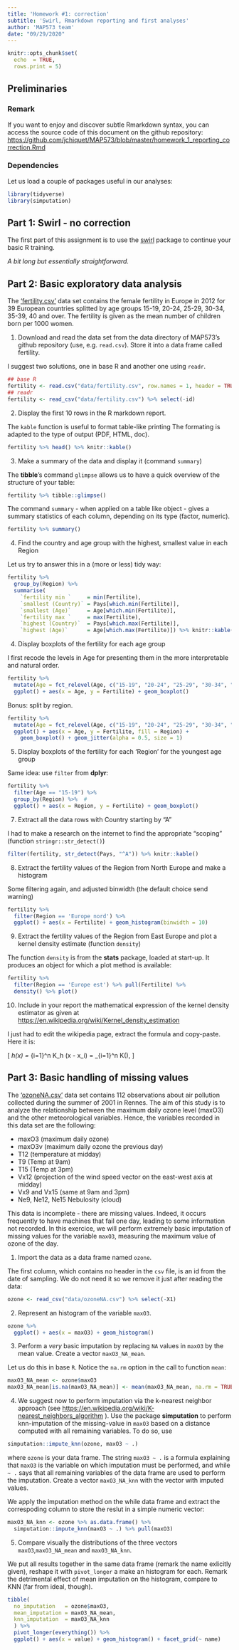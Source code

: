 ```yaml
---
title: 'Homework #1: correction'
subtitle: 'Swirl, Rmarkdown reporting and first analyses'
author: 'MAP573 team'
date: "09/29/2020"
---
```


```r
knitr::opts_chunk$set(
  echo  = TRUE,
  rows.print = 5)
```

## Preliminaries

### Remark 

If you want to enjoy and discover subtle Rmarkdown syntax, you can access the source code of this document on the github repository: [https://github.com/jchiquet/MAP573/blob/master/homework_1_reporting_correction.Rmd](https://github.com/jchiquet/MAP573/blob/master/homework_1_reporting_correction.Rmd)

### Dependencies

Let us load a couple of packages useful in our analyses:

```r
library(tidyverse)
library(simputation)
```

## Part 1: Swirl - **no correction**

The first part of this assignment is to use the [swirl](https://github.com/swirldev/R_Programming_E) package to continue your basic R training. 

_A bit long but essentially straightforward._

## Part 2: Basic exploratory data analysis

The ['fertility.csv'](https://raw.githubusercontent.com/jchiquet/MAP573/master/data/fertility.csv) data set contains the female fertility in Europe in 2012 for 39 European countries splitted by age groups  15-19, 20-24, 25-29, 30-34, 35-39, 40 and over. The fertility is given as the mean number of children born per 1000 women.

1. Download and read the data set from the data directory of MAP573's github repository (use, e.g. `read.csv`). Store it into a data frame called fertility.

I suggest two solutions, one in base R and another one using `readr`. 

```r
## base R
fertility <- read.csv("data/fertility.csv", row.names = 1, header = TRUE) %>% as_tibble()
## readr
fertility <- read_csv("data/fertility.csv") %>% select(-id)
```

2. Display the first 10 rows in the R markdown report.

The `kable` function is useful to format table-like printing The formating is adapted to the type of output (PDF, HTML, doc). 

```r
fertility %>% head() %>% knitr::kable()
```

3. Make a summary of the data and display it (command `summary`)

The **tibble**'s command `glimpse` allows us to have a quick overview of the structure of your table:

```r
fertility %>% tibble::glimpse()
```

The command `summary` - when applied on a table like object - gives a summary statistics of each column, depending on its type (factor, numeric).

```r
fertility %>% summary()
```


4. Find the country and age group with the highest, smallest value in each Region

Let us try to answer this in a (more or less) tidy way:

```r
fertility %>% 
  group_by(Region) %>% 
  summarise(
    `fertility min `     = min(Fertilite),
    `smallest (Country)` = Pays[which.min(Fertilite)],
    `smallest (Age)`     = Age[which.min(Fertilite)],
    `fertility max `     = max(Fertilite),
    `highest (Country)`  = Pays[which.max(Fertilite)],
    `highest (Age)`      = Age[which.max(Fertilite)]) %>% knitr::kable()
```

4. Display boxplots of the fertility for each age group

I first recode the levels in Age for presenting them in the more interpretable and natural order.

```r
fertility %>% 
  mutate(Age = fct_relevel(Age, c("15-19", "20-24", "25-29", "30-34", "35-39", ">=40"))) %>%  
  ggplot() + aes(x = Age, y = Fertilite) + geom_boxplot()
```

Bonus: split by region.

```r
fertility %>% 
  mutate(Age = fct_relevel(Age, c("15-19", "20-24", "25-29", "30-34", "35-39", ">=40"))) %>%  
  ggplot() + aes(x = Age, y = Fertilite, fill = Region) + 
    geom_boxplot() + geom_jitter(alpha = 0.5, size = 1)
```


5. Display boxplots of the fertility for each 'Region' for the youngest age group

Same idea: use `filter` from **dplyr**:

```r
fertility %>% 
  filter(Age == "15-19") %>%
  group_by(Region) %>%  # 
  ggplot() + aes(x = Region, y = Fertilite) + geom_boxplot()
```

7. Extract all the data rows with Country starting by "A"

I had to make a research on the internet to find the appropriate "scoping"  (function `stringr::str_detect()`)

```r
filter(fertility, str_detect(Pays, "^A")) %>% knitr::kable()
```

8. Extract the fertility values of the Region from North Europe and make a histogram

Some filtering again, and adjusted binwidth (the default choice send warning)

```r
fertility %>% 
  filter(Region == 'Europe nord') %>% 
  ggplot() + aes(x = Fertilite) + geom_histogram(binwidth = 10)
```

9. Extract the fertility values of the Region from East Europe and plot a kernel density estimate (function `density`)

The function `density` is from the **stats** package, loaded at start-up. It produces an object for which a plot method is available:

```r
fertility %>% 
  filter(Region == 'Europe est') %>% pull(Fertilite) %>% 
  density() %>% plot()
```

10. Include in your report the mathematical expression of the kernel density estimator as given at [https://en.wikipedia.org/wiki/Kernel_density_estimation](https://en.wikipedia.org/wiki/Kernel_density_estimation)

I just had to edit the wikipedia page, extract the \LatTeX formula and copy-paste. Here it is:

\[
\widehat{f}_h(x) = \frac{1}{n}\sum_{i=1}^n K_h (x - x_i) = \frac{1}{nh} \sum_{i=1}^n K\Big(\frac{x-x_i}{h}\Big),
\]

## Part 3: Basic handling of missing values

The ['ozoneNA.csv'](https://raw.githubusercontent.com/jchiquet/MAP573/master/data/ozoneNA.csv) data set contains 112 observations about air pollution collected during the summer of 2001 in Rennes. The aim of this study is to analyze the relationship between the maximum daily ozone level (maxO3) and the other meteorological variables. Hence, the variables recorded in this data set are the following:

- maxO3 (maximum daily ozone)
- maxO3v (maximum daily ozone the previous day)
- T12 (temperature at midday)
- T9 (Temp at 9am)
- T15 (Temp at 3pm)
- Vx12 (projection of the wind speed vector on the east-west axis at midday)
- Vx9 and Vx15 (same at 9am and 3pm)
- Ne9, Ne12, Ne15 Nebulosity (cloud)

This data is incomplete - there are missing values. Indeed, it occurs frequently to have machines that fail one day, leading to some information not recorded. In this exercice, we will perform extremely basic imputation of missing values for the variable `maxO3`, measuring the maximum value of ozone of the day.

1. Import the data as a data frame named `ozone`.

The first column, which contains no header in the `csv` file, is an id from the date of sampling. We do not need it so we remove it just after reading the data:  

```r
ozone <- read_csv("data/ozoneNA.csv") %>% select(-X1)
```

2. Represent an histogram of the variable `maxO3`.

```r
ozone %>% 
  ggplot() + aes(x = maxO3) + geom_histogram()
```


3. Perform a _very_ basic imputation by replacing `NA` values in ` maxO3` by the mean value. Create a vector `maxO3_NA_mean`.

Let us do this in base `R`. Notice the `na.rm` option in the call to function `mean`:

```r
maxO3_NA_mean <- ozone$maxO3
maxO3_NA_mean[is.na(maxO3_NA_mean)] <- mean(maxO3_NA_mean, na.rm = TRUE)
```

4. We suggest now to perform imputation via the k-nearest neighbor approach (see [https://en.wikipedia.org/wiki/K-nearest_neighbors_algorithm](https://en.wikipedia.org/wiki/K-nearest_neighbors_algorithm) ). Use the package **simputation** to perform knn-imputation of the missing-value in `maxO3` based on a distance computed with all remaining variables. To do so, use

```r
simputation::impute_knn(ozone, maxO3 ~ .)
```

where `ozone` is your data frame. The string `maxO3 ~ .` is a formula explaining that `maxO3` is the variable on which imputation must be performed, and while `~ .` says that all remaining variables of the data frame are used to perform the imputation. Create a vector `maxO3_NA_knn` with the vector with imputed values.

We apply the imputation method on the while data frame and extract the correspoding column to store the reslut in a simple numeric vector: 
```r
maxO3_NA_knn <- ozone %>% as.data.frame() %>% 
  simputation::impute_knn(maxO3 ~ .) %>% pull(maxO3)
```

5. Compare visually the distributions of the three vectors `maxO3`,`maxO3_NA_mean` and `maxO3_NA_knn`.

We put all results together in the same data frame (remark the name exlicitly given), reshape it with `pivot_longer` a make an histogram for each. Remark the detrimental effect of mean imputation on the histogram, compare to KNN (far from ideal, though).

```r
tibble(
  no_imputation   = ozone$maxO3,
  mean_imputation = maxO3_NA_mean, 
  knn_imputation  = maxO3_NA_knn
  ) %>% 
  pivot_longer(everything()) %>% 
  ggplot() + aes(x = value) + geom_histogram() + facet_grid(~ name)
```

